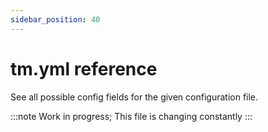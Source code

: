 ```yaml
---
sidebar_position: 40
---
```


# tm.yml reference

See all possible config fields for the given configuration file.

:::note
Work in progress; This file is changing constantly
:::
